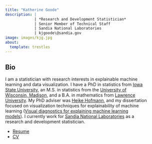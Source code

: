 ```yaml
---
title: "Katherine Goode"
description: | 
             | *Research and Development Statistician*
             | Senior Member of Technical Staff
             | Sandia National Laboratories
             | kjgoode\@sandia.gov
image: images/kjg.jpg
about:
  template: trestles
---
```


::: {.column-page style="width: 90%"}
## Bio

I am a statistician with research interests in explainable machine learning and data visualization. I have a PhD in statistics from [Iowa State University](https://www.stat.iastate.edu/), an M.S. in statistics from the [University of Wisconsin, Madison](https://stat.wisc.edu/), and a B.A. in mathematics from [Lawrence University](https://www.lawrence.edu/academics/college/mathematics). My PhD adviser was [Heike Hofmann](https://github.com/heike), and my dissertation focused on visualization techniques for explainability of machine learning ([Visual diagnostics for explaining machine learning models](https://dr.lib.iastate.edu/items/abac51d2-c05b-4ef2-90f5-03740ff5c682)). I currently work for [Sandia National Laboratories](https://www.sandia.gov/) as a research and development statistician.

-   [Resume](https://goodekat.github.io/cv/resume/goode.html)
-   [CV](https://goodekat.github.io/cv/cv/goode.pdf)

:::
